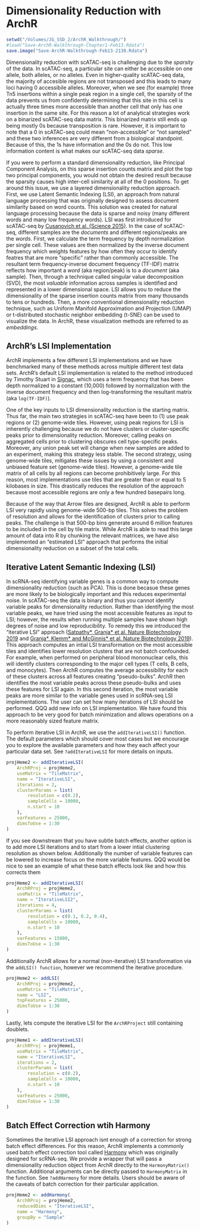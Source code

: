 # Dimensionality Reduction with ArchR

```r
setwd("/Volumes/JG_SSD_2/ArchR_Walkthrough/")
#load("Save-ArchR-Walkthrough-Chapter1-Feb13.Rdata")
save.image("Save-ArchR-Walkthrough-Feb13-2130.Rdata")
```

Dimensionality reduction with scATAC-seq is challenging due to the _sparsity_ of the data. In scATAC-seq, a particular site can either be accessible on one allele, both alleles, or no alleles. Even in higher-quality scATAC-seq data, the majority of accesible regions are not transposed and this leads to many loci having 0 accessibile alleles. Moreover, when we see (for example) three Tn5 insertions within a single peak region in a single cell, the sparsity of the data prevents us from confidently determining that this site in this cell is actually three times more accessible than another cell that only has one insertion in the same site. For this reason a lot of analytical strategies work on a binarized scATAC-seq data matrix. This binarized matrix still ends up being mostly 0s because transposition is rare. However, it is important to note that a 0 in scATAC-seq could mean "non-accessible" or "not sampled" and these two inferences are very different from a biological standpoint. Because of this, the 1s have information and the 0s do not. This low information content is what makes our scATAC-seq data _sparse_.

If you were to perform a standard dimensionality reduction, like Principal Component Analysis, on this sparse insertion counts matrix and plot the top two principal components, you would not obtain the desired result because the sparsity causes high inter-cell similarity at all of the 0 positions. To get around this issue, we use a layered dimensionality reduction approach. First, we use Latent Semantic Indexing (LSI), an approach from natural language processing that was originally designed to assess document similarity based on word counts. This solution was created for natural language processing because the data is sparse and noisy (many different words and many low frequency words). LSI was first introduced for scATAC-seq by [Cusanovich et al. (Science 2015)](https://www.ncbi.nlm.nih.gov/pubmed/25953818). In the case of scATAC-seq, different samples are the _documents_ and different regions/peaks are the _words_. First, we calculate the term frequency by depth normalization per single cell. These values are then normalized by the inverse document frequency which weights features by how often they occur to identify featres that are more "specific" rather than commonly accessible. The resultant term frequency-inverse document frequency (TF-IDF) matrix reflects how important a _word_ (aka region/peak) is to a _document_ (aka sample).  Then, through a technique called singular value decomposition (SVD), the most _valuable_ information across samples is identified and represented in a lower dimensional space. LSI allows you to reduce the dimensionality of the sparse insertion counts matrix from many thousands to tens or hundreds. Then, a more conventional dimensionality reduction technique, such as Uniform Manifold Approximation and Projection (UMAP) or t-distributed stochastic neighbor embedding (t-SNE) can be used to visualize the data. In ArchR, these visualization methods are referred to as _embeddings_.

## ArchR's LSI Implementation

ArchR implements a few different LSI implementations and we have benchmarked many of these methods across multiple different test data sets. ArchR's default LSI implementation is related to the method introduced by Timothy Stuart in [Signac](https://satijalab.org/signac/), which uses a term frequency that has been depth normalized to a constant (10,000) followed by normalization with the inverse document frequency and then log-transforming the resultant matrix (aka `log(TF-IDF)`).

One of the key inputs to LSI dimensionality reduction is the starting matrix. Thus far, the main two strategies in scATAC-seq have been to (1) use peak regions or (2) genome-wide tiles. However, using peak regions for LSI is inherently challenging because we do not have clusters or cluster-specific peaks prior to dimensionality reduction. Moreover, calling peaks on aggregated cells prior to clustering obscures cell type-specific peaks. Moreover, any union peak set will change when new samples are added to an experiment, making this strategy less stable. The second strategy, using genome-wide tiles, mitigates these issues by using a consistent and unbiased feature set (genome-wide tiles). However, a genome-wide tile matrix of all cells by all regions can become prohibitively large. For this reason, most implementations use tiles that are greater than or equal to 5 kilobases in size. This drastically reduces the resolution of the approach because most accessible regions are only a few hundred basepairs long.

Because of the way that Arrow files are designed, ArchR is able to perform LSI very rapidly using genome-wide 500-bp tiles. This solves the problem of resolution and allows for the identification of clusters prior to calling peaks. The challenge is that 500-bp bins generate around 6 million features to be included in the cell by tile matrix. While ArchR is able to read this large amount of data into R by chunking the relevant matrices, we have also implemented an "estimated LSI" approach that performs the initial dimensionality reduction on a subset of the total cells.

## Iterative Latent Semantic Indexing (LSI)

In scRNA-seq identifying variable genes is a common way to compute dimensionality reduction (such as PCA). This is done becasue these genes are more likely to be biologically important and this reduces experimental noise. In scATAC-seq the data is binary and thus you cannot identify variable peaks for dimensionality reduction. Rather than identifying the most variable peaks, we have tried using the most accessible features as input to LSI; however, the results when running multiple samples have shown high degrees of noise and low reproducibility. To remedy this we introduced the "iterative LSI" approach ([Satpathy\*, Granja\* et al. Nature Biotechnology 2019](https://www.ncbi.nlm.nih.gov/pubmed/31375813) and [Granja\*, Klemm\* and McGinnis\* et al. Nature Biotechnology 2019](https://www.ncbi.nlm.nih.gov/pubmed/31792411)). This approach computes an intial LSI transformation on the most accessible tiles and identifies lower resolution clusters that are not batch confounded. For example, when performed on peripheral blood mononuclear cells, this will identify clusters corresponding to the major cell types (T cells, B cells, and monocytes). Then ArchR computes the average accessibility for each of these clusters across all features creating "pseudo-bulks". ArchR then identifies the most variable peaks across these pseudo-bulks and uses these features for LSI again. In this second iteration, the most variable peaks are more similar to the variable genes used in scRNA-seq LSI implementations. The user can set how many iterations of LSI should be performed. QQQ add new info on LSI implementation. We have found this approach to be very good for batch minimization and allows operations on a more reasonably sized feature matrix.

To perform iterative LSI in ArchR, we use the `addIterativeLSI()` function. The default parameters which should cover most cases but we encourage you to explore the available parameters and how they each affect your particular data set. See `?addIterativeLSI` for more details on inputs.

```r
projHeme2 <- addIterativeLSI(
	ArchRProj = projHeme2,
	useMatrix = "TileMatrix", 
	name = "IterativeLSI", 
    iterations = 2, 
    clusterParams = list(
    	resolution = c(0.2), 
        sampleCells = 10000, 
        n.start = 10
    ), 
    varFeatures = 25000, 
    dimsToUse = 1:30
)
```

If you see downstream that you have subtle batch effects, another option is to add more LSI iterations and to start from a lower intial clustering resolution as shown below. Additionally the number of variable features can be lowered to increase focus on the more variable features. QQQ would be nice to see an example of what these batch effects look like and how this corrects them

```r
projHeme2 <- addIterativeLSI(
	ArchRProj = projHeme2,
	useMatrix = "TileMatrix", 
	name = "IterativeLSI2", 
    iterations = 4, 
    clusterParams = list(
    	resolution = c(0.1, 0.2, 0.4), 
        sampleCells = 10000, 
        n.start = 10
    ), 
    varFeatures = 15000, 
    dimsToUse = 1:30
)
```

Additionally ArchR allows for a normal (non-iterative) LSI transformation via the `addLSI() function`, however we recommend the iterative procedure.

```r
projHeme2 <- addLSI(
	ArchRProj = projHeme2,
	useMatrix = "TileMatrix", 
	name = "LSI", 
    topFeatures = 25000, 
    dimsToUse = 1:30
)
```

Lastly, lets compute the iterative LSI for the `ArchRProject` still containing doublets.

```r
projHeme1 <- addIterativeLSI(
    ArchRProj = projHeme1,
    useMatrix = "TileMatrix", 
    name = "IterativeLSI", 
    iterations = 2, 
    clusterParams = list(
        resolution = c(0.2), 
        sampleCells = 10000, 
        n.start = 10
    ), 
    varFeatures = 25000, 
    dimsToUse = 1:30
)
```

## Batch Effect Correction wtih Harmony

Sometimes the iterative LSI approach isnt enough of a correction for strong batch effect differences. For this reason, ArchR implements a commonly used batch effect correction tool called [Harmony](https://github.com/immunogenomics/harmony) which was originally designed for scRNA-seq. We provide a wrapper that will pass a dimensionality reduction object from ArchR directly to the `HarmonyMatrix()` function. Additional arguments can be directly passed to `HarmonyMatrix` in the function. See `?addHarmony` for more details. Users should be aware of the caveats of batch correction for their particular application. 

```r
projHeme2 <- addHarmony(
	ArchRProj = projHeme2,
	reducedDims = "IterativeLSI",
	name = "Harmony",
	groupBy = "Sample"
)
```


